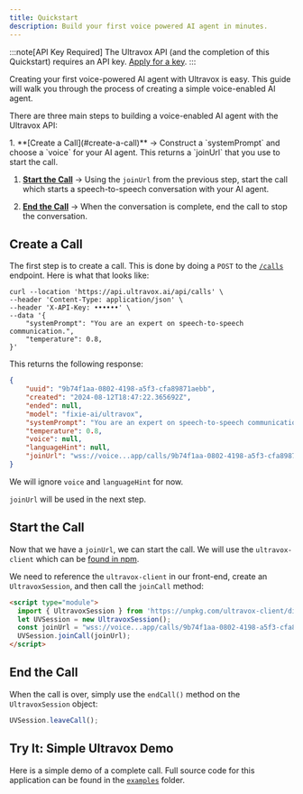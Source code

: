 ```yaml
---
title: Quickstart
description: Build your first voice powered AI agent in minutes.
---
```


:::note[API Key Required]
The Ultravox API (and the completion of this Quickstart) requires an API key. [Apply for a key](https://forms.gle/BNmUBrqymzH3vkxj8).
:::

Creating your first voice-powered AI agent with Ultravox is easy.
This guide will walk you through the process of creating a simple voice-enabled AI agent.

There are three main steps to building a voice-enabled AI agent with the Ultravox API:

<Steps>
1. **[Create a Call](#create-a-call)** → Construct a `systemPrompt` and choose a `voice` for your AI agent. This returns a `joinUrl` that you use to start the call.

1. **[Start the Call](#start-the-call)** → Using the `joinUrl` from the previous step, start the call which starts a speech-to-speech conversation with your AI agent.

1. **[End the Call](#end-the-call)** → When the conversation is complete, end the call to stop the conversation.
</Steps>

## Create a Call
The first step is to create a call. This is done by doing a `POST` to the [`/calls`](/api-reference/operations/calls_create) endpoint. Here is what that looks like:

```terminal
curl --location 'https://api.ultravox.ai/api/calls' \
--header 'Content-Type: application/json' \
--header 'X-API-Key: ••••••' \
--data '{
    "systemPrompt": "You are an expert on speech-to-speech communication.",
    "temperature": 0.8,
}'
```

This returns the following response:

```json
{
    "uuid": "9b74f1aa-0802-4198-a5f3-cfa89871aebb",
    "created": "2024-08-12T18:47:22.365692Z",
    "ended": null,
    "model": "fixie-ai/ultravox",
    "systemPrompt": "You are an expert on speech-to-speech communication.",
    "temperature": 0.8,
    "voice": null,
    "languageHint": null,
    "joinUrl": "wss://voice...app/calls/9b74f1aa-0802-4198-a5f3-cfa89871aebb"
}
```

We will ignore `voice` and `languageHint` for now.

`joinUrl` will be used in the next step.

## Start the Call
Now that we have a `joinUrl`, we can start the call. We will use the `ultravox-client` which can be [found in npm](https://www.npmjs.com/package/ultravox-client).

We need to reference the `ultravox-client` in our front-end, create an `UltravoxSession`, and then call the `joinCall` method:

```html
<script type="module">
  import { UltravoxSession } from 'https://unpkg.com/ultravox-client/dist/esm/session.js?module';
  let UVSession = new UltravoxSession();
  const joinUrl = "wss://voice...app/calls/9b74f1aa-0802-4198-a5f3-cfa89871aebb" // From the POST to /calls
  UVSession.joinCall(joinUrl);
</script>
```

## End the Call
When the call is over, simply use the `endCall()` method on the `UltravoxSession` object:

```javascript
UVSession.leaveCall();
```

## Try It:  Simple Ultravox Demo
Here is a simple demo of a complete call. Full source code for this application can be found in the [`examples`](https://github.com/fixie-ai/ultradox/tree/main/examples/simple-vanilla-html) folder.

<div set:html={simpleDemoContent}></div>
